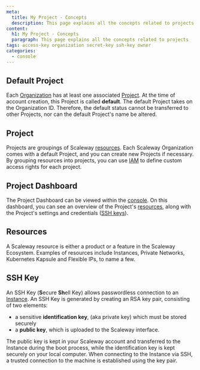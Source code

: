 ```yaml
---
meta:
  title: My Project - Concepts
  description: This page explains all the concepts related to projects
content:
  h1: My Project - Concepts
  paragraph: This page explains all the concepts related to projects
tags: access-key organization secret-key ssh-key owner 
categories:
  - console
---
```


<Concept opened>

## Default Project

Each [Organization](#organization) has at least one associated [Project](#project). At the time of account creation, this Project is called **default**. The default Project takes on the Organization ID. Therefore, the default status cannot be transferred to other Projects, nor can the default Project's name be altered.

</Concept>

<Concept>

## Project

Projects are groupings of Scaleway [resources](#resource). Each Scaleway Organization comes with a default Project, and you can create new Projects if necessary. By grouping resources into projects, you can use [IAM](/identity-and-access-management/iam/concepts/#iam) to define custom access rights for each project.

</Concept>

<Concept>

## Project Dashboard

The Project Dashboard can be viewed within the [console](https://console.scaleway.com/project). On this dashboard, you can see an overview of the Project's [resources](#resources), along with the Project's settings and credentials ([SSH keys](#ssh-key)).

</Concept>

<Concept>

## Resources

A Scaleway resource is either a product or a feature in the Scaleway Ecosystem. Examples of resources include Instances, Private Networks, Kubernetes Kapsule and Flexible IPs, to name a few.

</Concept>

<Concept>

## SSH Key

An SSH Key (**S**ecure **Sh**ell Key) allows passwordless connection to an [Instance](/compute/instances/concepts/#instance). An SSH Key is generated by creating an RSA key pair, consisting of two elements:

- a sensitive **identification key**, (aka private key) which must be stored securely
- a **public key**, which is uploaded to the Scaleway interface.

The public key is kept in your Scaleway account and transferred to the Instance during the boot process, while the identification key is kept securely on your local computer. When connecting to the Instance via SSH, a trusted connection to the machine is established using the key pair.

</Concept>

